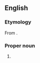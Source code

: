 ==English==

===Etymology===
From {{etyl|he}} {{term|דרור|דְּרוֹר|Dror, freedom, sparrow|sc=Hebr|tr=d'rór}}.

===Proper noun===
{{en-proper noun}}

# {{given name|male}}
{{count page|[[Wiktionary:Page count]]}}